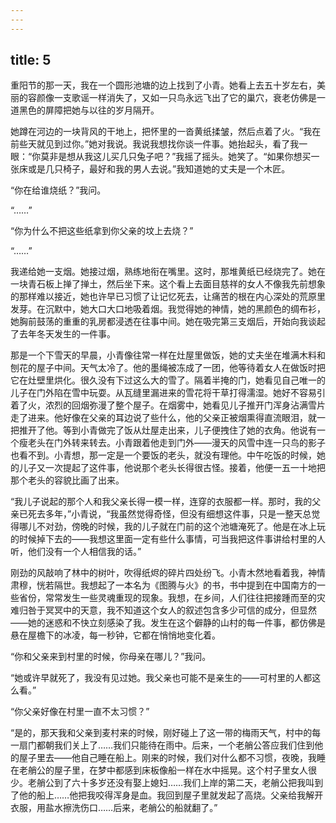 ```yaml
---
---
---
```

title: 5
---




重阳节的那一天，我在一个圆形池塘的边上找到了小青。她看上去五十岁左右，美丽的容颜像一支歌谣一样消失了，又如一只鸟永远飞出了它的巢穴，衰老仿佛是一道黑色的屏障把她与以往的岁月隔开。

她蹲在河边的一块背风的干地上，把怀里的一沓黄纸揉皱，然后点着了火。“我在前些天就见到过你。”她对我说。我说我想找你谈一件事。她抬起头，看了我一眼：“你莫非是想从我这儿买几只兔子吧？”我摇了摇头。她笑了。“如果你想买一张床或是几只椅子，最好和我的男人去说。”我知道她的丈夫是一个木匠。

“你在给谁烧纸？”我问。

“……”

“你为什么不把这些纸拿到你父亲的坟上去烧？”

“……”

我递给她一支烟。她接过烟，熟练地衔在嘴里。这时，那堆黄纸已经烧完了。她在一块青石板上掸了掸土，然后坐下来。这个看上去面目慈祥的女人不像我先前想象的那样难以接近，她也许早已习惯了让记忆死去，让痛苦的根在内心深处的荒原里发芽。在沉默中，她大口大口地吸着烟。我觉得她的神情，她的黑颜色的绸布衫，她胸前鼓荡的重重的乳房都浸透在往事中间。她在吸完第三支烟后，开始向我谈起了去年冬天发生的一件事。

那是一个下雪天的早晨，小青像往常一样在灶屋里做饭，她的丈夫坐在堆满木料和刨花的屋子中间。天气太冷了。他的墨绳被冻成了一团，他等待着女人在做饭时把它在灶壁里烘化。很久没有下过这么大的雪了。隔着半掩的门，她看见自己唯一的儿子在门外陷在雪中玩耍。从瓦缝里漏进来的雪花将干草打得濡湿。她好不容易引着了火，浓烈的回烟弥漫了整个屋子。在烟雾中，她看见儿子推开门浑身沾满雪片走了进来。他好像在父亲的耳边说了些什么，他的父亲正被烟熏得直流眼泪，就一把推开了他。等到小青做完了饭从灶屋走出来，儿子便拽住了她的衣角。他说有一个瘦老头在门外转来转去。小青跟着他走到门外——漫天的风雪中连一只鸟的影子也看不到。小青想，那一定是一个要饭的老头，就没有理他。中午吃饭的时候，她的儿子又一次提起了这件事，他说那个老头长得很古怪。接着，他便一五一十地把那个老头的容貌比画了出来。

“我儿子说起的那个人和我父亲长得一模一样，连穿的衣服都一样。那时，我的父亲已死去多年，”小青说，“我虽然觉得奇怪，但没有细想这件事，只是一整天总觉得哪儿不对劲，傍晚的时候，我的儿子就在门前的这个池塘淹死了。他是在冰上玩的时候掉下去的——我想这里面一定有些什么事情，可当我把这件事讲给村里的人听，他们没有一个人相信我的话。”

刚劲的风敲响了林中的树叶，吹得纸烬的碎片四处纷飞。小青木然地看着我，神情肃穆，恍若隔世。我想起了一本名为《图腾与火》的书，书中提到在中国南方的一些省份，常常发生一些灵魂重现的现象。我想，在乡间，人们往往把接踵而至的灾难归咎于冥冥中的天意，我不知道这个女人的叙述包含多少可信的成分，但显然——她的迷惑和不快立刻感染了我。发生在这个僻静的山村的每一件事，都仿佛是悬在屋檐下的冰凌，每一秒钟，它都在悄悄地变化着。

“你和父亲来到村里的时候，你母亲在哪儿？”我问。

“她或许早就死了，我没有见过她。我父亲也可能不是亲生的——可村里的人都这么看。”

“你父亲好像在村里一直不太习惯？”

“是的，那天我和父亲到麦村来的时候，刚好碰上了这一带的梅雨天气，村中的每一扇门都朝我们关上了……我们只能待在雨中。后来，一个老艄公答应我们住到他的屋子里去——他自己睡在船上。刚来的时候，我们对什么都不习惯，夜晚，我睡在老艄公的屋子里，在梦中都感到床板像船一样在水中摇晃。这个村子里女人很少。老艄公到了六十多岁还没有娶上媳妇……我们上岸的第二天，老艄公把我叫到了他的船上……他把我咬得浑身是血。我回到屋子里就发起了高烧。父亲给我解开衣服，用盐水擦洗伤口……后来，老艄公的船就翻了。”